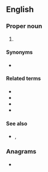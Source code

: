 {{also|chr}}
==English==

===Proper noun===
{{en-proper noun}}

# {{abbreviation of|en|Chronicles}}

====Synonyms====
* {{l|en|Chron.}}

====Related terms====
* {{l|en|1 Chr}}
* {{l|en|2 Chr}}
* {{l|en|1 Chron.}}
* {{l|en|2 Chron.}}

====See also====
* {{l|en|n.Chr.}}, {{l|en|v.Chr.}}

===Anagrams===
* {{anagrams|en|a=chr|CRH|HCR|HRC|RCH}}